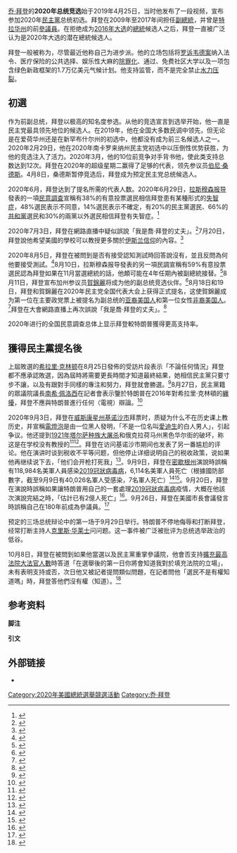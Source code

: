 {{Expand language|1=en|time=2020-10-31T02:57:53+00:00}}
{{noteTA
|G1=USGov
|G2=USState
|G3=TO
}}

[[乔·拜登|乔·拜登]]的'''2020年总统竞选'''始于2019年4月25日，当时他发布了一段视频，宣布参加2020年[[民主党_(美国)|民主黨]]总统初选。拜登在2009年至2017年间担任[[美国副总统|副總統]]，并曾是[[特拉华州|特拉华州]]的前[[美国参议院|參議員]]。在拒绝成为[[2016年美國總統選舉|2016年大选]]的[[美国总统|總統]]候选人之后，拜登一直被广泛认为是2020年大选的潜在總統候选人。

拜登一般被称为{{link-en|温和派|Moderate}}，尽管最近他称自己为进步派。他的立场包括将[[罗诉韦德案|罗诉韦德案]]纳入法令、医疗保险的公共选择、娱乐性大麻的[[除罪化|除罪化]]、通过{{link-en|平等法|Equality Act (United States)}}、免费社区大学以及一项包含绿色新政框架的1.7万亿美元气候计划。他支持监管，而不是完全禁止[[水力压裂|水力压裂]]。

==初選==
作为前副总统，拜登以极高的知名度参选。从他的竞选宣言到选举开始，他一直是民主党最具领先地位的候选人。在2019年，他在全国大多数民调中领先，但无论是在爱荷华州还是在新罕布什尔州的初选中，他都没有成为前三名候选人之一。2020年2月29日，他在2020年南卡罗来纳州民主党初选中以压倒性优势获胜，为他的竞选注入了活力。2020年3月，他的10位前竞争对手背书他，使此类支持总数达到12次。拜登在2020年的超级星期二赢得了足够的代表，领先参议员[[伯尼·桑德斯|伯尼·桑德斯]]。4月8日，桑德斯暂停竞选后，拜登成为预定民主党总统候选人。

2020年6月，拜登达到了提名所需的代表人数。2020年6月29日，[[拉斯穆森报导|拉斯穆森报导]]發表的一項[[民意調查|民意調查]]宣稱有38%的有意投票選民相信拜登患有某種形式的[[失智症|失智症]]，48%選民表示不同意，14%選民表示不確定，有20%的民主黨選民、66%的[[共和黨_(美國)|共和黨]]選民和30%的兩黨以外選民相信拜登有失智症。<ref>{{Cite web |url=https://www.rasmussenreports.com/public_content/politics/elections/election_2020/38_of_voters_think_biden_has_dementia |title=38% of Voters Think Biden Has Dementia |website=Rasmussen Reports |date=2020-06-29 |access-date=2021-03-02 |archive-date=2021-02-03 |archive-url=https://web.archive.org/web/20210203053440/https://www.rasmussenreports.com/public_content/politics/elections/election_2020/38_of_voters_think_biden_has_dementia |dead-url=no }}</ref>

2020年7月3日，拜登在網路直播中疑似誤說「我是喬·拜登的丈夫」。<ref>{{Cite news |url=https://sputniknews.com/us/202007041079794017-Joe-Biden-Biden-husband/ |script-title=en:Joe Biden Calls Himself ‘Joe Biden’s Husband’ in Verbal Slip-Up |website=sputniknews.com |date=2020-07-04 |accessdate=2021-12-23 |archive-date=2021-06-27 |archive-url=https://web.archive.org/web/20210627073643/https://sputniknews.com/us/202007041079794017-Joe-Biden-Biden-husband/ |dead-url=no }}</ref>7月20日，拜登說他希望美國的學校可以教授更多關於[[伊斯兰教|伊斯兰信仰]]的內容。<ref>{{Cite news |url=https://www.foxnews.com/politics/biden-muslim-voters-summit-taught-schools-islamic-faith |script-title=en:Biden, at Muslim voters summit, says ‘I wish we taught more in our schools about the Islamic faith’ |publisher=Fox News |date=2020-07-20 |accessdate=2021-12-23 |archive-date=2022-01-27 |archive-url=https://web.archive.org/web/20220127035316/https://www.foxnews.com/politics/biden-muslim-voters-summit-taught-schools-islamic-faith |dead-url=no }}</ref>

2020年8月5日，拜登在被問到是否有接受認知測試時回答說沒有，並且反問為何他要接受測試。<ref>{{Cite news |url=https://www.foxnews.com/politics/biden-snaps-at-question-on-cognitive-test-likens-it-to-asking-reporter-if-hes-a-junkie |script-title=en:Biden snaps at question on cognitive test, likens it to asking reporter if he’s ‘a junkie’ |publisher=Fox News |date=2020-08-05 |accessdate=2021-03-02 |archive-date=2021-02-27 |archive-url=https://web.archive.org/web/20210227043953/https://www.foxnews.com/politics/biden-snaps-at-question-on-cognitive-test-likens-it-to-asking-reporter-if-hes-a-junkie |dead-url=no }}</ref>8月10日，拉斯穆森报导發表的另一項民調宣稱有59%有意投票選民認為拜登如果在11月當選總統的話，他頗可能在4年任期內被副總統接替。<ref>{{Cite web |url=https://www.rasmussenreports.com/public_content/politics/elections/election_2020/59_think_biden_unlikely_to_finish_a_four_year_term_in_white_house |title=59% Think Biden Unlikely to Finish A Four-Year Term in White House |publisher=Rasmussen Reports |date=2020-08-10 |access-date=2021-03-02 |archive-date=2021-01-31 |archive-url=https://web.archive.org/web/20210131135429/https://www.rasmussenreports.com/public_content/politics/elections/election_2020/59_think_biden_unlikely_to_finish_a_four_year_term_in_white_house |dead-url=no }}</ref>8月11日，拜登宣布加州参议员[[賀錦麗|賀錦麗]]将成为他的副总统竞选伙伴。<ref>{{Cite news |url=https://www.foxnews.com/politics/kamala-harris-biden-running-mate-what-to-know |title=Kamala Harris chosen as Biden’s running mate: What to know |publisher=Fox News |date=2020-08-11 |accessdate=2021-03-02 |archive-date=2020-08-11 |archive-url=https://web.archive.org/web/20200811223324/https://www.foxnews.com/politics/kamala-harris-biden-running-mate-what-to-know |dead-url=no }}</ref>8月18日和19日，拜登和賀錦麗在2020年民主党全国代表大会上获得正式提名，这使賀錦麗成为第一位在主要政党票上被提名为副总统的[[亚裔美国人|亚裔美国人]]和第一位女性[[非裔美国人|非裔美国人]]。<ref name="APResonate">{{Cite news |date=August 12, 2020 |title=Kamala Harris' selection as VP resonates with Black women |agency=Associated Press |url=https://apnews.com/46ef207f32a089b2b54ed35d57c9413f |quote=making her the first Black woman on a major party's presidential ticket... It also marks the first time a person of Asian descent is on the presidential ticket. |accessdate=2020-10-09 |archive-date=2020-08-12 |archive-url=https://web.archive.org/web/20200812075528/https://apnews.com/46ef207f32a089b2b54ed35d57c9413f |dead-url=no }}</ref>拜登在大會網路直播上再次誤說「我是喬·拜登的丈夫」。<ref>{{Cite news |url=https://www.nbcnews.com/politics/2020-election/dnc-2020-bill-clinton-will-excoriate-trump-chaos-storm-center-n1237190 |title=Bill Clinton says at DNC Trump ignored COVID-19 while 'zapping people on social media' |website=nbcnews.com |date=2020-08-19 |quote="I'm Joe Biden's husband," he said. |accessdate=2021-12-23 |archive-date=2021-12-23 |archive-url=https://web.archive.org/web/20211223033139/https://www.nbcnews.com/politics/2020-election/dnc-2020-bill-clinton-will-excoriate-trump-chaos-storm-center-n1237190 |dead-url=no }}</ref>

2020年进行的全国民意調查总体上显示拜登較特朗普獲得更高支持率。

==獲得民主黨提名後==
上屆敗選的[[希拉里·克林顿|希拉里·克林顿]]在8月25日發佈的受訪片段表示「不論任何情況」拜登都不應承認敗選，因為屆時將需要更長時間才知道最終結果，她相信民主黨只要寸步不讓，以及有跟對手同樣的專注和努力，拜登就會勝選。<ref>{{Cite news |url=https://www.nbcnews.com/politics/2020-election/hillary-clinton-says-biden-should-not-concede-2020-election-under-n1238156 |title=Hillary Clinton says Biden should not concede the election 'under any circumstances' |website=nbcnews.com |date=2020-08-26 |quote=Joe Biden should not concede under any circumstances, because I think this is going to drag out, and eventually I do believe he will win if we don't give an inch, and if we are as focused and relentless as the other side is |accessdate=2021-12-23 |archive-date=2022-01-03 |archive-url=https://web.archive.org/web/20220103165739/https://www.nbcnews.com/politics/2020-election/hillary-clinton-says-biden-should-not-concede-2020-election-under-n1238156 |dead-url=no }}</ref>8月27日，民主黨籍的眾議院議長[[南希·佩洛西|南希·佩洛西]]在記者會表示鑒於特朗普在2016年對希拉里·克林頓的[[纏擾|纏擾]]，拜登不應與特朗普進行任何（電視）辯論。<ref>{{Cite web |url=https://www.speaker.gov/newsroom/82720-1 |title=Transcript of Pelosi Weekly Press Conference Today |website=speaker.gov |date=2020-08-27 |quote=Since you asked about that, I, myself – just don't tell anybody I told you this, especially don't tell Joe Biden.  I don't think that there should be any debates. |access-date=2021-12-23 |archive-date=2021-12-23 |archive-url=https://web.archive.org/web/20211223033126/https://www.speaker.gov/newsroom/82720-1 |dead-url=no }}</ref>

2020年9月3日，拜登在[[威斯康星州|威斯康星州]][[基诺沙_(威斯康辛州)|基诺沙市]]拜票时，质疑为什么不在历史课上教历史，并宣稱[[電燈泡|電燈泡]]是由一位黑人發明，「不是一位名叫[[愛迪生|愛迪生]]的白人男人」，引起争议。他还提到[[塔尔萨大屠杀|1921年塔尔萨种族大屠杀]]和俄克拉荷马州黑色华尔街的破坏，称这是在学校没有教授的<ref>{{Cite news |url=https://edition.cnn.com/2020/09/04/us/biden-lightbulb-black-man-trnd/index.html |title=No, a Black man didn't invent the light bulb. But Lewis Howard Latimer made it better |publisher=CNN |date=2020-09-04 |accessdate=2021-12-23 |archive-date=2021-12-23 |archive-url=https://web.archive.org/web/20211223033141/https://edition.cnn.com/2020/09/04/us/biden-lightbulb-black-man-trnd/index.html |dead-url=no }}</ref><ref>{{Cite news |url=https://www.foxnews.com/politics/biden-claims-black-man-invented-light-bulb-during-campaign-event |title=Biden claims Black man invented light bulb during campaign event |publisher=Fox News |date=2020-09-04 |accessdate=2021-12-23 |archive-date=2021-12-23 |archive-url=https://web.archive.org/web/20211223033139/https://www.foxnews.com/politics/biden-claims-black-man-invented-light-bulb-during-campaign-event |dead-url=no }}</ref>。拜登在访问基诺沙市期间也发表了另一番尴尬的评论。他在演讲时谈到税收不平等问题，但他停止详细说明自己的税收政策，说如果他再继续说下去，「他们会开枪打死我」<ref>{{Cite web|script-title=en:Biden makes awkward ‘they’ll shoot me’ quip during Kenosha appearance|url=https://www.foxnews.com/politics/biden-awkward-theyll-shoot-me-quip-kenosha|accessdate=2020-09-05|date=2020-09-03|last=Schultz|first=Marisa|work=Fox News|language=en-US|archive-date=2021-12-23|archive-url=https://web.archive.org/web/20211223033132/https://www.foxnews.com/politics/biden-awkward-theyll-shoot-me-quip-kenosha|dead-url=no}}</ref>。9月9日，拜登在[[密歇根州|密歇根州]]演說時誤稱有118,984名美軍人員感染[[2019冠狀病毒病|2019冠狀病毒病]]，6,114名美軍人員死亡（根據國防部數字，截至9月9日有40,026名軍人受感染，7名軍人死亡）<ref>{{Cite news |url=http://edition.cnn.com/TRANSCRIPTS/2009/09/cnr.11.html |title=Transcripts |publisher=CNN |date=2020-09-09 |quote=U.S. COVID-infected military -- excuse me, U.S. COVID infected in America, 6,344,700. U.S. COVID deaths, 189,506. Military COVID infected, 118,984. Military COVID deaths, 6,114. |accessdate=2021-12-23 |archive-date=2020-10-16 |archive-url=https://web.archive.org/web/20201016180905/http://edition.cnn.com/TRANSCRIPTS/2009/09/cnr.11.html |dead-url=no }}</ref><ref>{{Cite news |url=https://edition.cnn.com/2020/09/09/politics/joe-biden-us-troop-covid-deaths-fact-check/index.html |title=Fact check: Biden way overstates the number of military deaths and cases from Covid |publisher=CNN |date=2020-09-09 |accessdate=2021-12-23 |archive-date=2021-12-23 |archive-url=https://web.archive.org/web/20211223033124/https://edition.cnn.com/2020/09/09/politics/joe-biden-us-troop-covid-deaths-fact-check/index.html |dead-url=no }}</ref>。9月20日，拜登在演說時誤稱如果讓特朗普用自己的一套處理[[2019冠狀病毒病|2019冠狀病毒病]]疫情，大概在他該次演說完結之時，「估計已有2億人死亡」<ref>{{Cite news |url=https://www.foxnews.com/politics/biden-says-200-million-die-from-covid |title=Biden says 200 million people have died from coronavirus as campaign gaffes continue |publisher=Fox News |date=2020-09-20 |quote="If Donald Trump has his way, the complications from COVID-19, which are well beyond what they should be -- it's estimated that 200 million people have died -- probably by the time I finish this talk," he said during a campaign speech. |accessdate=2021-12-23 |archive-date=2021-12-23 |archive-url=https://web.archive.org/web/20211223033125/https://www.foxnews.com/politics/biden-says-200-million-die-from-covid |dead-url=no }}</ref>。9月26日，拜登在美國市長會議發言時誤稱自己在180年前成為參議員。<ref>{{Cite news |url=https://sputniknews.com/us/202009261080583292-well-preserved-joe-biden-suggests-he-was-elected-to-senate-180-years-ago---video/ |title=Well-Preserved? Joe Biden Suggests He Was Elected to Senate '180 Years Ago' - Video |website=sputniknews.com |date=2020-09-26 |accessdate=2021-12-23 |archive-date=2020-12-30 |archive-url=https://web.archive.org/web/20201230011800/https://sputniknews.com/us/202009261080583292-well-preserved-joe-biden-suggests-he-was-elected-to-senate-180-years-ago---video/ |dead-url=no }}</ref>

预定的三场总统辩论中的第一场于9月29日举行。特朗普不停地侮辱和打断拜登，经常打断主持人[[克里斯·华莱士|克里斯·华莱士]]问问题。这一事件被广泛被批评为总统选举政治的低谷。

10月8日，拜登在被問到如果他當選以及民主黨重掌參議院，他會否支持[[1937年司法程序改革法案|擴充最高法院大法官人數]]時答道「在選舉後的第一日你將會知道我對於填充法院的立場」，未有表明支持或否，次日他又被記者提問類似問題，在記者問他「選民不是有權知道嗎」時，拜登答他們沒有權（知道）。<ref>{{Cite news |url=https://www.foxnews.com/politics/biden-voters-deserve-packing-supreme-court |title=Biden says voters don't deserve to know his stance on packing Supreme Court |publisher=Fox News |date=2020-10-10 |accessdate=2021-12-23 |archive-date=2022-03-24 |archive-url=https://web.archive.org/web/20220324062426/https://www.foxnews.com/politics/biden-voters-deserve-packing-supreme-court |dead-url=no }}</ref>

==参考资料==
'''脚注'''

'''引文'''
{{reflist}}

==外部链接==
* {{Official|https://joebiden.com/}}

[[Category:2020年美國總統選舉競選活動|Category:2020年美國總統選舉競選活動]]
[[Category:乔·拜登|Category:乔·拜登]]